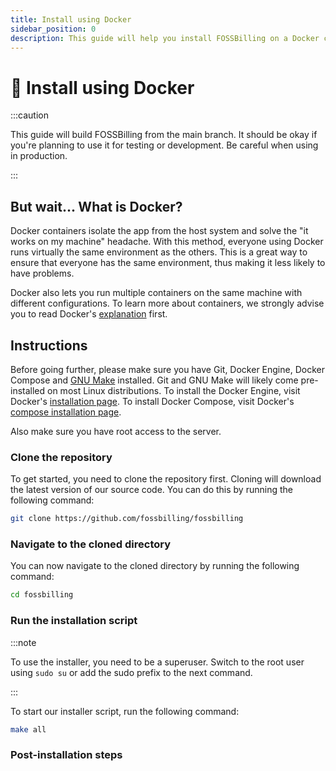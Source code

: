 ```yaml
---
title: Install using Docker
sidebar_position: 0
description: This guide will help you install FOSSBilling on a Docker container
---
```


# :whale: Install using Docker

:::caution

This guide will build FOSSBilling from the main branch. It should be okay if you're planning to use it for testing or development. Be careful when using in production.

:::

## But wait... What is Docker?
Docker containers isolate the app from the host system and solve the "it works on my machine" headache. With this method, everyone using Docker runs virtually the same environment as the others. This is a great way to ensure that everyone has the same environment, thus making it less likely to have problems.

Docker also lets you run multiple containers on the same machine with different configurations. To learn more about containers, we strongly advise you to read Docker's [explanation](https://www.docker.com/resources/what-container/) first.

## Instructions
Before going further, please make sure you have Git, Docker Engine, Docker Compose and [GNU Make](https://www.gnu.org/software/make/) installed. Git and GNU Make will likely come pre-installed on most Linux distributions. To install the Docker Engine, visit Docker's [installation page](https://docs.docker.com/engine/install/). To install Docker Compose, visit Docker's [compose installation page](https://docs.docker.com/compose/install/).

Also make sure you have root access to the server.

### Clone the repository
To get started, you need to clone the repository first. Cloning will download the latest version of our source code. You can do this by running the following command:

```bash
git clone https://github.com/fossbilling/fossbilling
```

### Navigate to the cloned directory
You can now navigate to the cloned directory by running the following command:

```bash
cd fossbilling
```

### Run the installation script
:::note

To use the installer, you need to be a superuser. Switch to the root user using `sudo su` or add the sudo prefix to the next command.

:::


To start our installer script, run the following command:

```bash
make all
```

### Post-installation steps
